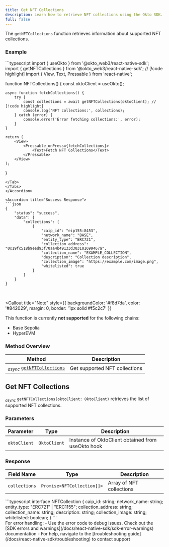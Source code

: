 ```yaml
---
title: Get NFT Collections
description: Learn how to retrieve NFT collections using the Okto SDK.
full: false
---
```



The `getNFTCollections` function retrieves information about supported NFT collections.

### Example

<Accordions defaultValue="Usage">
<Accordion title="Usage">
<Tabs items={['TypeScript']}>
<Tab value="TypeScript">
```typescript
import { useOkto } from '@okto_web3/react-native-sdk';
import { getNFTCollections } from '@okto_web3/react-native-sdk'; // [!code highlight]
import { View, Text, Pressable } from 'react-native';

function NFTCollections() {
    const oktoClient = useOkto();

    async function fetchCollections() {
        try {
            const collections = await getNFTCollections(oktoClient); // [!code highlight]
            console.log('NFT collections:', collections);
        } catch (error) {
            console.error('Error fetching collections:', error);
        }
    }

    return (
        <View>
            <Pressable onPress={fetchCollections}>
                <Text>Fetch NFT Collections</Text>
            </Pressable>
        </View>
    );
}
```
</Tab>
</Tabs>
</Accordion>

<Accordion title="Success Response">
```json
{
    "status": "success",
    "data": {
        "collections": [
            {
                "caip_id": "eip155:8453",
                "network_name": "BASE",
                "entity_type": "ERC721",
                "collection_address": "0x19fc518b9eed93f70aa4b49133d303101699467a",
                "collection_name": "EXAMPLE_COLLECTION",
                "description": "Collection description",
                "collection_image": "https://example.com/image.png",
                "whitelisted": true
            }
        ]
    }
}
```
</Accordion>
</Accordions>

<br />

<Callout 
  title="Note" 
  style={{ backgroundColor: '#f8d7da', color: '#842029', margin: 0, border: '1px solid #f5c2c7' }}
>
  This function is currently **not supported** for the following chains:
  - Base Sepolia
  - HyperEVM
</Callout>

### Method Overview

| Method | Description |
|---------|-------------|
| <sub><i>async</i></sub> [`getNFTCollections`](#get-nft-collections) | Get supported NFT collections |

<div className="method-box">

## Get NFT Collections

<sub><i>async</i></sub> `getNFTCollections(oktoClient: OktoClient)` retrieves the list of supported NFT collections.

### Parameters

| Parameter | Type | Description |
|-----------|------|-------------|
| `oktoClient` | `OktoClient` | Instance of OktoClient obtained from useOkto hook |

### Response

<Callout title="Success Response">

| Field Name | Type | Description |
|------------|------|-------------|
| `collections` | `Promise<NFTCollection[]>` | Array of NFT collections |

<Accordions>
    <Accordion title="Response Type">
        ```typescript
        interface NFTCollection {
            caip_id: string;            
            network_name: string;       
            entity_type: "ERC721" | "ERC1155"; 
            collection_address: string; 
            collection_name: string;    
            description: string;        
            collection_image: string;   
            whitelisted: boolean;      
        }
        ```
    </Accordion>
</Accordions>

</Callout>

</div>

<Callout title="Note" type="info">
For error handling:
- Use the error code to debug issues. Check out the [SDK errors and warnings](/docs/react-native-sdk/sdk-error-warnings) documentation
- For help, navigate to the [troubleshooting guide](/docs/react-native-sdk/troubleshooting) to contact support
</Callout>